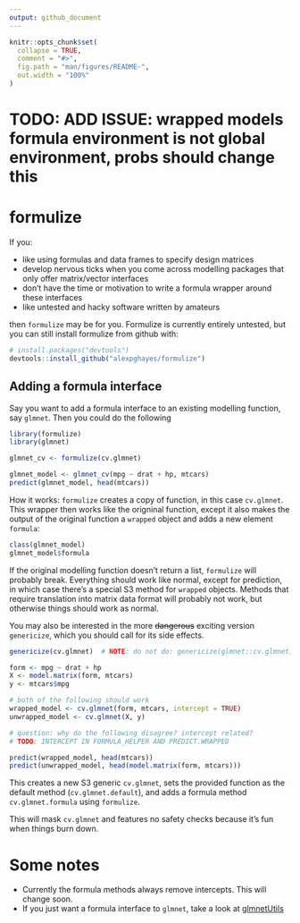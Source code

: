 ```yaml
---
output: github_document
---
```


<!-- README.md is generated from README.Rmd. Please edit that file -->

```r
knitr::opts_chunk$set(
  collapse = TRUE,
  comment = "#>",
  fig.path = "man/figures/README-",
  out.width = "100%"
)
```

# TODO: ADD ISSUE: wrapped models formula environment is not global environment, probs should change this

# formulize

If you:

- like using formulas and data frames to specify design matrices
- develop nervous ticks when you come across modelling packages that only offer matrix/vector interfaces
- don't have the time or motivation to write a formula wrapper around these interfaces
- like untested and hacky software written by amateurs

then `formulize` may be for you. Formulize is currently entirely untested, but you can still install formulize from github with:

```r
# install.packages("devtools")
devtools::install_github("alexpghayes/formulize")
```

## Adding a formula interface

Say you want to add a formula interface to an existing modelling function, say `glmnet`. Then you could do the following

```r
library(formulize)
library(glmnet)

glmnet_cv <- formulize(cv.glmnet)

glmnet_model <- glmnet_cv(mpg ~ drat + hp, mtcars)
predict(glmnet_model, head(mtcars))
```

How it works: `formulize` creates a copy of function, in this case `cv.glmnet`. This wrapper then works like the origninal function, except it also makes the output of the original function a `wrapped` object and adds a new element `formula`:

```r
class(glmnet_model)
glmnet_model$formula
```

If the original modelling function doesn't return a list, `formulize` will probably break. Everything should work like normal, except for prediction, in which case there's a special S3 method for `wrapped` objects. Methods that require translation into matrix data format will probably not work, but otherwise things should work as normal.

You may also be interested in the more ~~dangerous~~ exciting version `genericize`, which you should call for its side effects.

```r
genericize(cv.glmnet)  # NOTE: do not do: genericize(glmnet::cv.glmnet) atm

form <- mpg ~ drat + hp
X <- model.matrix(form, mtcars)
y <- mtcars$mpg

# both of the following should work
wrapped_model <- cv.glmnet(form, mtcars, intercept = TRUE)
unwrapped_model <- cv.glmnet(X, y)

# question: why do the following disagree? intercept related?
# TODO: INTERCEPT IN FORMULA_HELPER AND PREDICT.WRAPPED

predict(wrapped_model, head(mtcars))
predict(unwrapped_model, head(model.matrix(form, mtcars)))
```

This creates a new S3 generic `cv.glmnet`, sets the provided function as the default method (`cv.glmnet.default`), and adds a formula method `cv.glmnet.formula` using `formulize`. 

This will mask `cv.glmnet` and features no safety checks because it's fun when things burn down.

# Some notes

- Currently the formula methods always remove intercepts. This will change soon.
- If you just want a formula interface to `glmnet`, take a look at [glmnetUtils](https://github.com/Hong-Revo/glmnetUtils)
